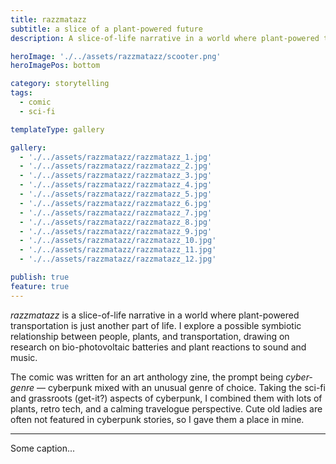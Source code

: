```yaml
---
title: razzmatazz
subtitle: a slice of a plant-powered future
description: A slice-of-life narrative in a world where plant-powered transportation is just another part of life, exploring a possible symbiotic relationship between people, plants, and transportation.

heroImage: './../assets/razzmatazz/scooter.png'
heroImagePos: bottom

category: storytelling
tags:
  - comic
  - sci-fi

templateType: gallery

gallery:
  - './../assets/razzmatazz/razzmatazz_1.jpg'
  - './../assets/razzmatazz/razzmatazz_2.jpg'
  - './../assets/razzmatazz/razzmatazz_3.jpg'
  - './../assets/razzmatazz/razzmatazz_4.jpg'
  - './../assets/razzmatazz/razzmatazz_5.jpg'
  - './../assets/razzmatazz/razzmatazz_6.jpg'
  - './../assets/razzmatazz/razzmatazz_7.jpg'
  - './../assets/razzmatazz/razzmatazz_8.jpg'
  - './../assets/razzmatazz/razzmatazz_9.jpg'
  - './../assets/razzmatazz/razzmatazz_10.jpg'
  - './../assets/razzmatazz/razzmatazz_11.jpg'
  - './../assets/razzmatazz/razzmatazz_12.jpg'

publish: true
feature: true
---
```


*razzmatazz* is a slice-of-life narrative in a world where plant-powered transportation is just another part of life. I explore a possible symbiotic relationship between people, plants, and transportation, drawing on research on bio-photovoltaic batteries and plant reactions to sound and music.

The comic was written for an art anthology zine, the prompt being *cyber-genre* — cyberpunk mixed with an unusual genre of choice. Taking the sci-fi and grassroots (get-it?) aspects of cyberpunk, I combined them with lots of plants, retro tech, and a calming travelogue perspective. Cute old ladies are often not featured in cyberpunk stories, so I gave them a place in mine.

---

<MdxGalleryImage
  caption='1/12'
  gatsbyImageData={props.gallery.image1}
/>

<MdxGalleryImage
  caption='2/12'
  gatsbyImageData={props.gallery.image2}
/>

<MdxGalleryImage
  caption='3/12'
  gatsbyImageData={props.gallery.image3}
/>

<MdxGalleryImage
  caption='4/12'
  gatsbyImageData={props.gallery.image4}
/>

<MdxGalleryImage
  caption='5/12'
  gatsbyImageData={props.gallery.image5}
/>

<MdxGalleryImage
  caption='6/12'
  gatsbyImageData={props.gallery.image6}
/>

<MdxGalleryImage
  caption='7/12'
  gatsbyImageData={props.gallery.image7}
/>

<MdxGalleryImage
  caption='8/12'
  gatsbyImageData={props.gallery.image8}
/>

<MdxGalleryImage
  caption='9/12'
  gatsbyImageData={props.gallery.image9}
/>

<MdxGalleryImage
  caption='10/12'
  gatsbyImageData={props.gallery.image10}
/>

<MdxGalleryImage
  caption='11/12'
  gatsbyImageData={props.gallery.image11}
/>

<MdxGalleryImage
  caption='12/12'
  gatsbyImageData={props.gallery.image12}
/>

Some caption...